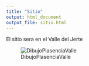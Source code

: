 ```yaml
---
title: "Sitio"
output: html_document
output_file: sitio.html
---
```

El sitio sera en el Valle del Jerte

![DibujoPlasenciaValle](images/imagenAcuarelaValle.png)